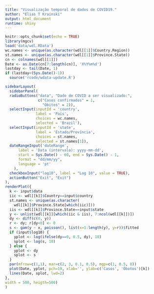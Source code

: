 ```yaml
---
title: "Visualização temporal de dados de COVID19."
author: "Elias T Krainski"
output: html_document
runtime: shiny
---
```


```r
knitr::opts_chunk$set(echo = TRUE)
library(mgcv)
load('data/wdl.RData')
wc.names <- unique(as.character(wdl[[1]]$Country.Region))
st.names <- unique(as.character(wdl[[1]]$Province.State)) 
cn <- colnames(wdl[[1]])
Date <- as.Date(cn[7:length(cn)], 'X%Y%m%d')
lastday <- tail(Date, 1)
if (lastday<(Sys.Date()-1))
  source('rcode/wdata-update.R')
```

```r
sidebarLayout(
  sidebarPanel(
  radioButtons("data", "Dado de COVID a ser visualizado:",
               c("Casos confirmados" = 1,
                 "Obitos" = 2)),
  selectInput(inputId = 'country', 
              label = 'País', 
              choices = wc.names, 
              selected = 'Brazil'),
  selectInput(inputId = 'state', 
              label = 'Estado/Província', 
              choices = st.names, 
              selected = st.names[1]),
  dateRangeInput('dateRange',
      label = 'Data (intervalo): yyyy-mm-dd',
      start = Sys.Date() - 60, end = Sys.Date() - 1, 
      format = "dd/mm/yy", 
      language = 'pt'
    ),
  checkboxInput("log10", label = "Log 10", value = TRUE),
  actionButton("Exit", "Exit")
), 
renderPlot({
  k <- input$data
  iic <- wdl[[k]]$Country==input$country
  st.names <- unique(as.character(
    wdl[[k]]$Province.State[which(iic)]))
  iis <- wdl[[k]]$Province.State==input$state
  y <- unlist(wdl[[k]][which(iic & iis), 7:ncol(wdl[[k]])])
  dy <- diff(c(0, y))
  r <- dy; r[dy<0] <- 0
  s <- gam(y ~ x, poisson(), list(x=1:length(y), y=r))$fitted
  if (input$log10) {
    yplot <- log(ifelse(dy==0, 0.5, dy), 10)
    splot <- log(s, 10)
  } else {
    yplot <- dy
    splot <- s
  }
  par(mfrow=c(1,1), mar=c(2, 3, 0.1, 0.5), mgp=c(1, 0.5, 0))
  plot(Date, yplot, pch=19, xlab='', ylab=c('Casos', 'Óbotos')[k])
  lines(Date, splot, lwd=2)
}, 
width = 500, heigth=500)
)
```

